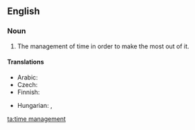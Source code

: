 ==English==
{{wikipedia}}

===Noun===
{{head|en|noun|head=[[time]] [[management]]}}

# The management of time in order to make the most out of it.

====Translations====
{{trans-top|management of time}}
* Arabic: {{t|ar|الوقة management|sc=Arab}}
* Czech: {{t|cs|řízení času|n}}
* Finnish: {{t|fi|ajanhallinta}}
{{trans-mid}}
* Hungarian: {{t|hu|időbeosztás}}, {{t|hu|időgazdálkodás}}
{{trans-bottom}}

[[ta:time management]]